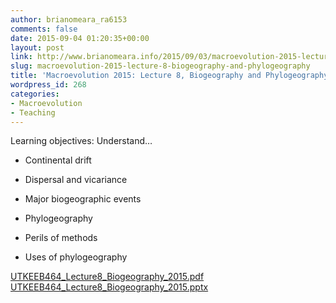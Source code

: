 ```yaml
---
author: brianomeara_ra6153
comments: false
date: 2015-09-04 01:20:35+00:00
layout: post
link: http://www.brianomeara.info/2015/09/03/macroevolution-2015-lecture-8-biogeography-and-phylogeography/
slug: macroevolution-2015-lecture-8-biogeography-and-phylogeography
title: 'Macroevolution 2015: Lecture 8, Biogeography and Phylogeography'
wordpress_id: 268
categories:
- Macroevolution
- Teaching
---
```


Learning objectives: Understand...



	
  * Continental drift

	
  * Dispersal and vicariance

	
  * Major biogeographic events

	
  * Phylogeography

	
  * Perils of methods

	
  * Uses of phylogeography



[UTKEEB464_Lecture8_Biogeography_2015.pdf](http://brianomeara.info/wordpress_beta/wp-content/uploads/2015/09/UTKEEB464_Lecture8_Biogeography_2015.pdf) [UTKEEB464_Lecture8_Biogeography_2015.pptx](http://brianomeara.info/wordpress_beta/wp-content/uploads/2015/09/UTKEEB464_Lecture8_Biogeography_2015.pptx)

